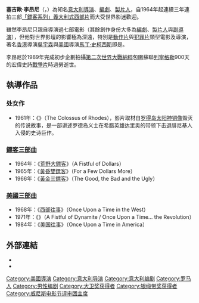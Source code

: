 {{noteTA
|T=zh-cn:塞尔焦·莱昂内; zh-hk:沙治奧·里昂; zh-tw:塞吉歐·李昂尼;
|1=zh-cn:塞尔焦; zh-hk:沙治奧; zh-tw:塞吉歐;
|2=zh-cn:莱昂内; zh-hk:里昂; zh-tw:李昂尼; 
|3=zh-cn:镖客; zh-hk:獨行俠; zh-tw:鏢客;
|4=zh-cn:西部往事; zh-hk:萬里狂沙萬里仇; zh-tw:狂沙十萬里;
|5=zh-cn:美国往事; zh-hk:義薄雲天; zh-tw:四海兄弟;
|6=zh-cn:革命往事; zh-hk:龍虎大賊鬥千軍; zh-tw:革命怪客;
|7=zh-cn:荒野大镖客; zh-hk:獨行俠連環奪命槍; zh-tw:荒野大鏢客;
|G1=Movie
}}

{{藝人
| name = 塞吉歐·李昂尼<br />Sergio Leone
| type = 導演
| image = SergioLeone2.jpg
| imagesize = 250px
| caption =
| birthname = Sergio Leone
| birthdate = {{birth date|1929|01|03}}
| birthplace = [[意大利|意大利]][[拉齊奧|拉齊奧]][[羅馬|羅馬]]
| deathdate = {{death date and age|1989|4|30|1929|1|3}}
| deathplace = 意大利拉齊奧羅馬
| othername = Bob Robertson
| occupation = [[導演|導演]]，[[製片人|製片人]]，[[編劇|編劇]]
| yearsactive = [[1959年電影|1959年]]－[[1984年電影|1984年]]
| spouse = Carla Leone
| website = }}
{{Portal box|義大利|电影}}

'''塞吉歐·李昂尼'''（{{lang-it|Sergio Leone}}，{{bd|1929年|1月3日|1989年|4月30日}}）為知名[[意大利|意大利]][[導演|導演]]、[[編劇|編劇]]、[[製片人|製片人]]，自1964年起連續三年連拍三部[[鏢客三部曲|「鏢客系列」]][[義大利式西部片|義大利式西部片]]而大受世界影迷歡迎。

雖然李昂尼只親自導演過七部電影（其餘創作身份大多為[[編劇|編劇]]、[[製片人|製片人]]與[[副導演|副導演]]），但他對世界影壇的影響極為深遠，特別是[[動作片|動作片]]與[[犯罪片|犯罪片]]類型電影及導演，著名[[香港|香港]]導演[[吳宇森|吳宇森]]與[[美國|美國]]導演[[馬丁·史柯西斯|馬丁·史柯西斯]]即是。

李昂尼於1989年完成初步企劃拍攝[[第二次世界大戰|第二次世界大戰]][[納粹|納粹]]包圍蘇聯[[列寧格勒|列寧格勒]]900天的宏偉史詩[[戰爭片|戰爭片]]時過勞逝世。

== 執導作品 ==
=== 处女作 ===
* 1961年：《{{link-en|羅得島巨像|The Colossus of Rhodes (film)}}》（The Colossus of Rhodes），影片取材自[[罗得岛太阳神铜像|罗得岛太阳神铜像]]毁灭的传说故事，是一部讲述罗德岛义士在希腊英雄达里奥的带领下击退腓尼基人入侵的史诗巨作。

=== [[鏢客三部曲|鏢客三部曲]] ===
* 1964年：《[[荒野大鏢客|荒野大鏢客]]》（A Fistful of Dollars）
* 1965年：《[[黃昏雙鏢客|黃昏雙鏢客]]》（For a Few Dollars More）
* 1966年：《[[黃金三鏢客|黃金三鏢客]]》（The Good, the Bad and the Ugly）

=== [[美國三部曲|美國三部曲]] ===
* 1968年：《[[西部往事|西部往事]]》（Once Upon a Time in the West）
* 1971年：《{{link-en|革命往事|Giù la testa}}》（A Fistful of Dynamite / Once Upon a Time... the Revolution）
* 1984年：《[[美国往事|美国往事]]》（Once Upon a Time in America）

== 外部連結 ==
* {{imdb name|id=0001466|name=Sergio Leone}}
* {{Amg name|99378|name=Sergio Leone}}

{{大衛獎最佳導演}}
{{威尼斯电影节评审团主席}}
{{Authority control}}
{{DEFAULTSORT:Leone, Sergio}}
[[Category:美國導演|Category:美國導演]]
[[Category:意大利导演|Category:意大利导演]]
[[Category:意大利编剧|Category:意大利编剧]]
[[Category:罗马人|Category:罗马人]]
[[Category:男性编剧|Category:男性编剧]]
[[Category:大卫奖获得者|Category:大卫奖获得者]]
[[Category:银缎带奖获得者|Category:银缎带奖获得者]]
[[Category:威尼斯电影节评审团主席|Category:威尼斯电影节评审团主席]]